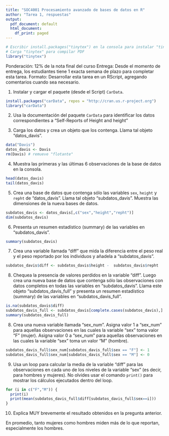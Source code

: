 ```yaml
---
title: "SOC4001 Procesamiento avanzado de bases de datos en R"
author: "Tarea 1, respuestas"
output:
  pdf_document: default
  html_document:
    df_print: paged
---
```


```r
# Escribir install.packages("tinytex") en la consola para instalar "tinytex"
# Carga "tinytex" para compilar PDF
library("tinytex")
```

Ponderación: 12% de la nota final del curso
Entrega: Desde el momento de entrega, los estudiantes tiene 1 exacta semana de plazo para completar esta tarea. 
Formato: Desarrollar esta tarea en un RScript, agregando comentarios cuando sea necesario. 



1) Instalar y cargar el paquete (desde el Script) `CarData`.

````r
install.packages("carData", repos = "http://cran.us.r-project.org")
library("carData")
````

2) Usa la documentación del paquete `CarData` para identificar los datos correspondientes a "Self-Reports of Height and height"


3) Carga los datos y crea un objeto que los contenga. Llama tal objeto "datos_davis".

````r
data("Davis") 
datos_davis <- Davis
rm(Davis) # remueve "flotante"
````


4) Muestra las primeras y las últimas 6 observaciones de la base de datos en la consola.

````r
head(datos_davis) 
tail(datos_davis) 
````
5) Crea una base de datos que contenga sólo las variables `sex`, `height` y `repht` de "datos_davis". Llama tal objeto "subdatos_davis". Muestra las dimensiones de la nueva bases de datos.

````r
subdatos_davis <- datos_davis[,c("sex","height","repht")]
dim(subdatos_davis)
````

6) Presenta un resumen estadístico (summary) de las variables en "subdatos_davis".

````r
summary(subdatos_davis)
````


7) Crea una variable llamada "diff" que mida la diferencia entre el peso real y el peso reportado por los individuos y añadela a "subdatos_davis". 

````r
subdatos_davis$diff <- subdatos_davis$height -  subdatos_davis$repht
````

8) Chequea la presencia de valores perdidos en la variable "diff". Luego crea una nueva base de datos que contenga sólo las observaciones con datos completos en todas las variables en "subdatos_davis". Llama este objeto "subdatos_davis_full" y presenta un resumen estadístico (summary) de las variables en "subdatos_davis_full".


````r
is.na(subdatos_davis$diff)
subdatos_davis_full <- subdatos_davis[complete.cases(subdatos_davis),]
summary(subdatos_davis_full)


````

8) Crea una nueva variable llamada "sex_num". Asigna valor 1 a "sex_num" para aquellas observaciones en las cuales la variable "sex" toma valor "F" (mujer). Asigna valor 0 a "sex_num" para aquellas observaciones en las cuales la variable "sex" toma un valor "M" (hombre).

````r
subdatos_davis_full$sex_num[subdatos_davis_full$sex == "F"] <- 1
subdatos_davis_full$sex_num[subdatos_davis_full$sex == "M"] <- 0
````

9) Usa un loop para calcular la media de la variable "diff" para las observaciones en cada uno de los niveles de la variable "sex" (es decir, para hombres y mujeres). No olvides usar el comando `print()` para mostrar los cálculos ejecutados dentro del loop.

````r
for (i in c("F","M")) {
  print(i)
  print(mean(subdatos_davis_full$diff[subdatos_davis_full$sex==i]))
}

````


10) Explica MUY brevemente el resultado obtenidos en la pregunta anterior.

En promedio, tanto mujeres como hombres miden más de lo que reportan, especialmente los hombres.
